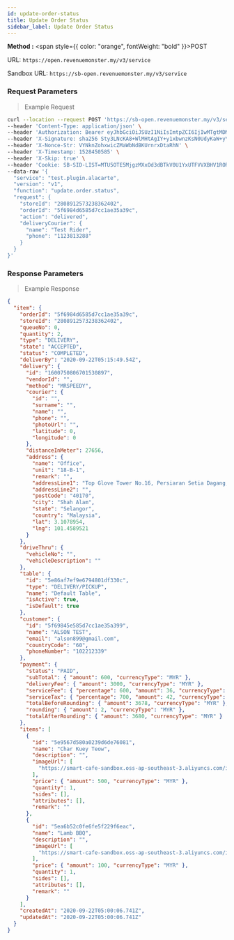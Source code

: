 ```yaml
---
id: update-order-status
title: Update Order Status
sidebar_label: Update Order Status
---
```



**Method :** <span style={{ color: "orange", fontWeight: "bold" }}>POST</span><br/>

URL: `https://open.revenuemonster.my/v3/service`<br/>

Sandbox URL: `https://sb-open.revenuemonster.my/v3/service`

### Request Parameters

> Example Request

```bash
curl --location --request POST 'https://sb-open.revenuemonster.my/v3/service' \
--header 'Content-Type: application/json' \
--header 'Authorization: Bearer eyJhbGciOiJSUzI1NiIsImtpZCI6IjIwMTgtMDMtMTMiLCJ0eXAiOiJKV1QifQ.eyJhdWQiOlsiYXBpX2NsaWVudEBFaGNLQzA5QmRYUm9RMnhwWlc1MEVKTE42dFdBMG82MEx3Il0sImV4cCI6MTYwMzI1NDU2OSwiaWF0IjoxNjAwNjYyNTY5LCJpc3MiOiJodHRwczovL3NiLW9hdXRoLnJldmVudWVtb25zdGVyLm15IiwianRpIjoiRWh3S0VFOUJkWFJvUVdOalpYTnpWRzlyWlc0UTZNenR5b1RFckpzVyIsIm5iZiI6MTYwMDY2MjU2OSwic3ViIjoiRWhRS0NFMWxjbU5vWVc1MEVKWFZ6ZDN3cmFxVE9SSVFDZ1JWYzJWeUVJeUpxSXp2eU1QVmNRIn0.H3G6UDX7sR9EXtTMNs4Q2OHdhUGIhhCfdlAeOpywH4rDuVOcWXXwzF4Imbx8E7I10vFAJpwYZrEkCWCdCCw-WV11y9VT5kP6k75CeS-ZPMOLcKnC5iFT7vEi07r6ovwty9erlcZeXrtrmEIn3rnLva-dxSg3vZ2MyymoNDk-kV7ltXnkoWW4jtXRls6siLhxeY__8kXn2qa0ojVX4Nm6HmzN_vgi-RKSmToMgsdzTF94Y61QVBWhZfolD2-JpHx4qNlklcUdv8HOJ1QHHWpyoJytaJmvr3GJ5G399LbcTLwxB1p2qPg7z4hpoGNu4AP-ybRJVC3P9q9OscQYDNX-dA' \
--header 'X-Signature: sha256 Sty3LNcKA8+WlMHtAgIY+y1xbwnzKsN0UdyKaW+yYIgcTkBAtF7G5Lx251qQITURJ4wiXPDODxhs1nFVmBBing==' \
--header 'X-Nonce-Str: VYNknZohxwicZMaWbNdBKUrnrxDtaRhN' \
--header 'X-Timestamp: 1528450585' \
--header 'X-Skip: true' \
--header 'Cookie: SB-SID-LIST=MTU5OTE5MjgzMXxOd3dBTkV0U1YxUTFVVXBHV1RORFNVeFhUMDVXVUZWQlJqSmFRa2hCTjBwVE5rYzNUbGRPVDFWWldWbEdVRE0xVVVZek5qTTFSMUU9fJOuNAHQx3JzseOCgLHttpZxwd5Sw46dyY-76pvKkUfE; SB-SID=MTU5OTE5MjgzMXxOd3dBTkVwSFVWVklOVFl6VWtGVFFWTlJORVpaVDFwRFNVTkNSMHMwV1VsSVQxQklNalUwVlVWQ1JGaEZVMG8zVXpkUlVVczJUMEU9fAF5jKSWmCYcLnMxwtmP9INye1UQSY9N6WXXO4sXUi2W; DEV-SID-LIST=MTYwMDQyMDc0NnxOd3dBTkZGS05FaFpSRkpLUVVoWFFVOUhTMGhJUmxZM1JVRkJObE5hUjBWU1ZVeEhVRFl6VkV0TFEwdFJXVGMzVEVwWFZ6WlhSMUU9fL0oW5k7HmzYM9-tdI3uzhszpjftGruCZD9EunqTledF; DEV-SID=MTYwMDQyMDc0NnxOd3dBTkRKYVJFODJXRFJQTWxwSFdFeFdOa3cxU0U5VE4wUkNTelZYVmpkT1VEWTNTRmRhTkU5WVNGQkhOMHhOUmpWSlZsQlFXVUU9fPny0cm7qpc_FKeFUzvLT02pxoMXzLkIHkzz_sR4xiWs; route=98167a1c8a2a1948312c3dab462ebc5a' \
--data-raw '{
  "service": "test.plugin.alacarte",
  "version": "v1",
  "function": "update.order.status",
  "request": {
    "storeId": "2808912573238362402",
    "orderId": "5f6984d6585d7cc1ae35a39c",
    "action": "delivered",
    "deliveryCourier": {
      "name": "Test Rider",
      "phone": "1123813288"
    }
  }
}'
```

### Response Parameters

> Example Response

```json
{
  "item": {
    "orderId": "5f6984d6585d7cc1ae35a39c",
    "storeId": "2808912573238362402",
    "queueNo": 0,
    "quantity": 2,
    "type": "DELIVERY",
    "state": "ACCEPTED",
    "status": "COMPLETED",
    "deliverBy": "2020-09-22T05:15:49.54Z",
    "delivery": {
      "id": "1600750806701530897",
      "vendorId": "",
      "method": "MRSPEEDY",
      "courier": {
        "id": "",
        "surname": "",
        "name": "",
        "phone": "",
        "photoUrl": "",
        "latitude": 0,
        "longitude": 0
      },
      "distanceInMeter": 27656,
      "address": {
        "name": "Office",
        "unit": "18-B-1",
        "remark": "",
        "addressLine1": "Top Glove Tower No.16, Persiaran Setia Dagang, Setia Alam, Seksyen U13, Alam Nusantara",
        "addressLine2": "",
        "postCode": "40170",
        "city": "Shah Alam",
        "state": "Selangor",
        "country": "Malaysia",
        "lat": 3.1078954,
        "lng": 101.4589521
      }
    },
    "driveThru": {
      "vehicleNo": "",
      "vehicleDescription": ""
    },
    "table": {
      "id": "5e86af7ef9e6794801df330c",
      "type": "DELIVERY/PICKUP",
      "name": "Default Table",
      "isActive": true,
      "isDefault": true
    },
    "customer": {
      "id": "5f69845e585d7cc1ae35a399",
      "name": "ALSON TEST",
      "email": "alson899@gmail.com",
      "countryCode": "60",
      "phoneNumber": "102212339"
    },
    "payment": {
      "status": "PAID",
      "subTotal": { "amount": 600, "currencyType": "MYR" },
      "deliveryFee": { "amount": 3000, "currencyType": "MYR" },
      "serviceFee": { "percentage": 600, "amount": 36, "currencyType": "MYR" },
      "serviceTax": { "percentage": 700, "amount": 42, "currencyType": "MYR" },
      "totalBeforeRounding": { "amount": 3678, "currencyType": "MYR" },
      "rounding": { "amount": 2, "currencyType": "MYR" },
      "totalAfterRounding": { "amount": 3680, "currencyType": "MYR" }
    },
    "items": [
      {
        "id": "5e9567d580a0239d6de76081",
        "name": "Char Kuey Teow",
        "description": "",
        "imageUrl": [
          "https://smart-cafe-sandbox.oss-ap-southeast-3.aliyuncs.com/images/4118165203679668885/4cf5f4e8-1f0d-4697-86ca-3c2c880f37f7"
        ],
        "price": { "amount": 500, "currencyType": "MYR" },
        "quantity": 1,
        "sides": [],
        "attributes": [],
        "remark": ""
      },
      {
        "id": "5ea6b52c0fe6fe5f229f6eac",
        "name": "Lamb BBQ",
        "description": "",
        "imageUrl": [
          "https://smart-cafe-sandbox.oss-ap-southeast-3.aliyuncs.com/images/4118165203679668885/d2192d9f-783c-4eeb-9903-9da5536f487f"
        ],
        "price": { "amount": 100, "currencyType": "MYR" },
        "quantity": 1,
        "sides": [],
        "attributes": [],
        "remark": ""
      }
    ],
    "createdAt": "2020-09-22T05:00:06.741Z",
    "updatedAt": "2020-09-22T05:00:06.741Z"
  }
}
```
